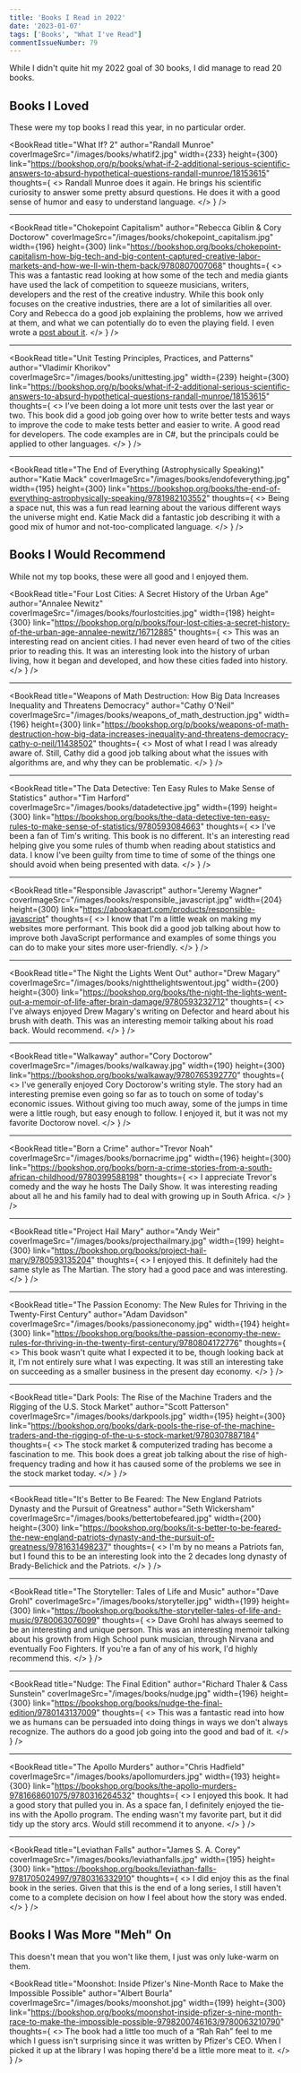 ```yaml
---
title: 'Books I Read in 2022'
date: '2023-01-07'
tags: ['Books', "What I've Read"]
commentIssueNumber: 79
---
```


While I didn't quite hit my 2022 goal of 30 books, I did manage to read 20 books.

## Books I Loved

These were my top books I read this year, in no particular order.

<BookRead
    title="What If? 2"
    author="Randall Munroe"
    coverImageSrc="/images/books/whatif2.jpg"
    width={233}
    height={300}
    link="https://bookshop.org/p/books/what-if-2-additional-serious-scientific-answers-to-absurd-hypothetical-questions-randall-munroe/18153615"
    thoughts={
        <>
            Randall Munroe does it again. He brings his scientific curiosity to answer some pretty absurd questions. He does it with a good sense of humor and easy to understand language.
        </>
    }
/>

<hr />

<BookRead
    title="Chokepoint Capitalism"
    author="Rebecca Giblin & Cory Doctorow"
    coverImageSrc="/images/books/chokepoint_capitalism.jpg"
    width={196}
    height={300}
    link="https://bookshop.org/books/chokepoint-capitalism-how-big-tech-and-big-content-captured-creative-labor-markets-and-how-we-ll-win-them-back/9780807007068"
    thoughts={
        <>
            This was a fantastic read looking at how some of the tech and media giants have used the lack of competition to squeeze musicians, writers, developers and the rest of the creative industry. While this book only focuses on the creative industries, there are a lot of similarities all over. Cory and Rebecca do a good job explaining the problems, how we arrived at them, and what we can potentially do to even the playing field. I even wrote a <a href="/posts/2022/12/07/chokepoint-capitalism-a-review">post about it</a>.
        </>
    }
/>

<hr />

<BookRead
    title="Unit Testing Principles, Practices, and Patterns"
    author="Vladimir Khorikov"
    coverImageSrc="/images/books/unittesting.jpg"
    width={239}
    height={300}
    link="https://bookshop.org/p/books/what-if-2-additional-serious-scientific-answers-to-absurd-hypothetical-questions-randall-munroe/18153615"
    thoughts={
        <>
            I've been doing a lot more unit tests over the last year or two. This book did a good job going over how to write better tests and ways to improve the code to make tests better and easier to write. A good read for developers. The code examples are in C#, but the principals could be applied to other languages.
        </>
    }
/>

<hr />

<BookRead
    title="The End of Everything (Astrophysically Speaking)"
    author="Katie Mack"
    coverImageSrc="/images/books/endofeverything.jpg"
    width={195}
    height={300}
    link="https://bookshop.org/books/the-end-of-everything-astrophysically-speaking/9781982103552"
    thoughts={
        <>
            Being a space nut, this was a fun read learning about the various different ways the universe might end. Katie Mack did a fantastic job describing it with a good mix of humor and not-too-complicated language.
        </>
    }
/>

## Books I Would Recommend

While not my top books, these were all good and I enjoyed them.

<BookRead
    title="Four Lost Cities: A Secret History of the Urban Age"
    author="Annalee Newitz"
    coverImageSrc="/images/books/fourlostcities.jpg"
    width={198}
    height={300}
    link="https://bookshop.org/p/books/four-lost-cities-a-secret-history-of-the-urban-age-annalee-newitz/16712885"
    thoughts={
        <>
            This was an interesting read on ancient cities. I had never even heard of two of the cities prior to reading this. It was an interesting look into the history of urban living, how it began and developed, and how these cities faded into history.
        </>
    }
/>

<hr />

<BookRead
    title="Weapons of Math Destruction: How Big Data Increases Inequality and Threatens Democracy"
    author="Cathy O'Neil"
    coverImageSrc="/images/books/weapons_of_math_destruction.jpg"
    width={196}
    height={300}
    link="https://bookshop.org/p/books/weapons-of-math-destruction-how-big-data-increases-inequality-and-threatens-democracy-cathy-o-neil/11438502"
    thoughts={
        <>
            Most of what I read I was already aware of. Still, Cathy did a good job talking about what the issues with algorithms are, and why they can be problematic.
        </>
    }
/>

<hr />

<BookRead
    title="The Data Detective: Ten Easy Rules to Make Sense of Statistics"
    author="Tim Harford"
    coverImageSrc="/images/books/datadetective.jpg"
    width={199}
    height={300}
    link="https://bookshop.org/books/the-data-detective-ten-easy-rules-to-make-sense-of-statistics/9780593084663"
    thoughts={
        <>
            I've been a fan of Tim's writing. This book is no different. It's an interesting read helping give you some rules of thumb when reading about statistics and data. I know I've been guilty from time to time of some of the things one should avoid when being presented with data.
        </>
    }
/>

<hr />

<BookRead
    title="Responsible Javascript"
    author="Jeremy Wagner"
    coverImageSrc="/images/books/responsible_javascript.jpg"
    width={204}
    height={300}
    link="https://abookapart.com/products/responsible-javascript"
    thoughts={
        <>
            I know that I'm a little weak on making my websites more performant. This book did a good job talking about how to improve both JavaScript performance and examples of some things you can do to make your sites more user-friendly.
        </>
    }
/>

<hr />

<BookRead
    title="The Night the Lights Went Out"
    author="Drew Magary"
    coverImageSrc="/images/books/nightthelightswentout.jpg"
    width={200}
    height={300}
    link="https://bookshop.org/books/the-night-the-lights-went-out-a-memoir-of-life-after-brain-damage/9780593232712"
    thoughts={
        <>
            I've always enjoyed Drew Magary's writing on Defector and heard about his brush with death. This was an interesting memoir talking about his road back. Would recommend.
        </>
    }
/>

<hr />

<BookRead
    title="Walkaway"
    author="Cory Doctorow"
    coverImageSrc="/images/books/walkaway.jpg"
    width={190}
    height={300}
    link="https://bookshop.org/books/walkaway/9780765392770"
    thoughts={
        <>
            I've generally enjoyed Cory Doctorow's writing style. The story had an interesting premise even going so far as to touch on some of today's economic issues. Without giving too much away, some of the jumps in time were a little rough, but easy enough to follow. I enjoyed it, but it was not my favorite Doctorow novel.
        </>
    }
/>

<hr />

<BookRead
    title="Born a Crime"
    author="Trevor Noah"
    coverImageSrc="/images/books/bornacrime.jpg"
    width={196}
    height={300}
    link="https://bookshop.org/books/born-a-crime-stories-from-a-south-african-childhood/9780399588198"
    thoughts={
        <>
            I appreciate Trevor's comedy and the way he hosts The Daily Show. It was interesting reading about all he and his family had to deal with growing up in South Africa.
        </>
    }
/>

<hr />

<BookRead
    title="Project Hail Mary"
    author="Andy Weir"
    coverImageSrc="/images/books/projecthailmary.jpg"
    width={199}
    height={300}
    link="https://bookshop.org/books/project-hail-mary/9780593135204"
    thoughts={
        <>
            I enjoyed this. It definitely had the same style as The Martian. The story had a good pace and was interesting.
        </>
    }
/>

<hr />

<BookRead
    title="The Passion Economy: The New Rules for Thriving in the Twenty-First Century"
    author="Adam Davidson"
    coverImageSrc="/images/books/passioneconomy.jpg"
    width={194}
    height={300}
    link="https://bookshop.org/books/the-passion-economy-the-new-rules-for-thriving-in-the-twenty-first-century/9780804172776"
    thoughts={
        <>
            This book wasn't quite what I expected it to be, though looking back at it, I'm not entirely sure what I was expecting. It was still an interesting take on succeeding as a smaller business in the present day economy.
        </>
    }
/>

<hr />

<BookRead
    title="Dark Pools: The Rise of the Machine Traders and the Rigging of the U.S. Stock Market"
    author="Scott Patterson"
    coverImageSrc="/images/books/darkpools.jpg"
    width={195}
    height={300}
    link="https://bookshop.org/books/dark-pools-the-rise-of-the-machine-traders-and-the-rigging-of-the-u-s-stock-market/9780307887184"
    thoughts={
        <>
            The stock market & computerized trading has become a fascination to me. This book does a great job talking about the rise of high-frequency trading and how it has caused some of the problems we see in the stock market today.
        </>
    }
/>

<hr />

<BookRead
    title="It's Better to Be Feared: The New England Patriots Dynasty and the Pursuit of Greatness"
    author="Seth Wickersham"
    coverImageSrc="/images/books/bettertobefeared.jpg"
    width={200}
    height={300}
    link="https://bookshop.org/books/it-s-better-to-be-feared-the-new-england-patriots-dynasty-and-the-pursuit-of-greatness/9781631498237"
    thoughts={
        <>
            I'm by no means a Patriots fan, but I found this to be an interesting look into the 2 decades long dynasty of Brady-Belichick and the Patriots.
        </>
    }
/>

<hr />

<BookRead
    title="The Storyteller: Tales of Life and Music"
    author="Dave Grohl"
    coverImageSrc="/images/books/storyteller.jpg"
    width={199}
    height={300}
    link="https://bookshop.org/books/the-storyteller-tales-of-life-and-music/9780063076099"
    thoughts={
        <>
            Dave Grohl has always seemed to be an interesting and unique person. This was an interesting memoir talking about his growth from High School punk musician, through Nirvana and eventually Foo Fighters. If you're a fan of any of his work, I'd highly recommend this.
        </>
    }
/>

<hr />

<BookRead
    title="Nudge: The Final Edition"
    author="Richard Thaler & Cass Sunstein"
    coverImageSrc="/images/books/nudge.jpg"
    width={196}
    height={300}
    link="https://bookshop.org/books/nudge-the-final-edition/9780143137009"
    thoughts={
        <>
            This was a fantastic read into how we as humans can be persuaded into doing things in ways we don't always recognize. The authors do a good job going into the good and bad of it.
        </>
    }
/>

<hr />

<BookRead
    title="The Apollo Murders"
    author="Chris Hadfield"
    coverImageSrc="/images/books/apollomurders.jpg"
    width={193}
    height={300}
    link="https://bookshop.org/books/the-apollo-murders-9781668601075/9780316264532"
    thoughts={
        <>
            I enjoyed this book. It had a good story that pulled you in. As a space fan, I definitely enjoyed the tie-ins with the Apollo program. The ending wasn't my favorite part, but it did tidy up the story arcs. Would still recommend it to anyone.
        </>
    }
/>

<hr />

<BookRead
    title="Leviathan Falls"
    author="James S. A. Corey"
    coverImageSrc="/images/books/leviathanfalls.jpg"
    width={195}
    height={300}
    link="https://bookshop.org/books/leviathan-falls-9781705024997/9780316332910"
    thoughts={
        <>
            I did enjoy this as the final book in the series. Given that this is the end of a long series, I still haven't come to a complete decision on how I feel about how the story was ended.
        </>
    }
/>

## Books I Was More "Meh" On

This doesn't mean that you won't like them, I just was only luke-warm on them.

<BookRead
    title="Moonshot: Inside Pfizer's Nine-Month Race to Make the Impossible Possible"
    author="Albert Bourla"
    coverImageSrc="/images/books/moonshot.jpg"
    width={199}
    height={300}
    link="https://bookshop.org/books/moonshot-inside-pfizer-s-nine-month-race-to-make-the-impossible-possible-9798200746163/9780063210790"
    thoughts={
        <>
            The book had a little too much of a “Rah Rah” feel to me which I guess isn't surprising since it was written by Pfizer's CEO. When I picked it up at the library I was hoping there'd be a little more meat to it.
        </>
    }
/>